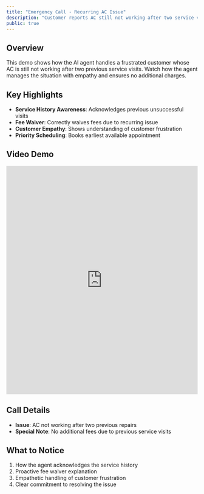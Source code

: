 ```yaml
---
title: "Emergency Call - Recurring AC Issue"
description: "Customer reports AC still not working after two service visits"
public: true
---
```


## Overview

This demo shows how the AI agent handles a frustrated customer whose AC is still not working after two previous service visits. Watch how the agent manages the situation with empathy and ensures no additional charges.

## Key Highlights

- **Service History Awareness**: Acknowledges previous unsuccessful visits
- **Fee Waiver**: Correctly waives fees due to recurring issue
- **Customer Empathy**: Shows understanding of customer frustration
- **Priority Scheduling**: Books earliest available appointment

## Video Demo

<iframe
  src="https://share.descript.com/embed/kBpqg1Njfyj"
  width="100%"
  height="600"
  frameBorder="0"
  allowFullScreen
  className="rounded-xl"
></iframe>

## Call Details

- **Issue**: AC not working after two previous repairs
- **Special Note**: No additional fees due to previous service visits

## What to Notice

1. How the agent acknowledges the service history
2. Proactive fee waiver explanation
3. Empathetic handling of customer frustration
4. Clear commitment to resolving the issue

